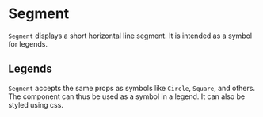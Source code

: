 
# Segment

<Meta title="Core/Components/Segment" />

`Segment` displays a short horizontal line segment. It is intended as a symbol for legends.

<ArgsTable of={Segment} />

## Legends

`Segment` accepts the same props as symbols like `Circle`, `Square`, and others. The component can thus be used as a symbol in a legend. It can also be styled using css.

<Canvas>
    <Story name="legend">
        <Chart
            size={[400, 300]}
            padding={[40, 40, 40, 40]}
            style={{ margin: '0.5em', border: 'solid 1px #aa3333', display: 'inline-block' }}
        >
            <Surface variant={'inner'} />
            <View data={viewSeriesIndexesKeys}>
                <Legend
                    position={[10, 10]}
                    positionUnits={'absolute'}
                    itemSize={[90, 20]}
                    symbol={Segment}
                />
            </View>
        </Chart>
    </Story>
    <Story name="styled">
        <Chart
            size={[400, 300]}
            padding={[40, 40, 40, 40]}
            style={{ margin: '0.5em', border: 'solid 1px #aa3333', display: 'inline-block' }}
        >
            <Surface variant={'inner'} />
            <View data={viewSeriesIndexesKeys}>
                <Legend
                    position={[10, 10]}
                    positionUnits={'absolute'}
                    itemSize={[90, 20]}
                    symbol={Segment}
                    symbolStyle={{ strokeWidth: 4, strokeDasharray: '5 5' }}
                />
            </View>
        </Chart>
    </Story>
</Canvas>
